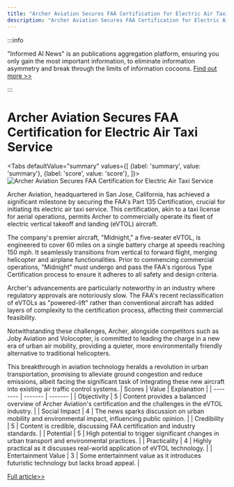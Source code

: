 ```yaml
---
title: "Archer Aviation Secures FAA Certification for Electric Air Taxi Service"
description: "Archer Aviation Secures FAA Certification for Electric Air Taxi Service"
---
```



:::info

"Informed AI News" is an publications aggregation platform, ensuring you only gain the most important information, to eliminate information asymmetry and break through the limits of information cocoons.  [Find out more >>](/docs/guides)

:::

# Archer Aviation Secures FAA Certification for Electric Air Taxi Service


<Tabs
	defaultValue="summary"
	values={[
	{label: 'summary', value: 'summary'},
	{label: 'score', value: 'score'},
]}>
<TabItem value="summary">
<img
  src="https://image.informedainews.com/2024/06/07/Ar-MLQ-1717724963-0.jpg"
  alt="Archer Aviation Secures FAA Certification for Electric Air Taxi Service"
/>



Archer Aviation, headquartered in San Jose, California, has achieved a significant milestone by securing the FAA's Part 135 Certification, crucial for initiating its electric air taxi service. This certification, akin to a taxi license for aerial operations, permits Archer to commercially operate its fleet of electric vertical takeoff and landing (eVTOL) aircraft.

The company's premier aircraft, "Midnight," a five-seater eVTOL, is engineered to cover 60 miles on a single battery charge at speeds reaching 150 mph. It seamlessly transitions from vertical to forward flight, merging helicopter and airplane functionalities. Prior to commencing commercial operations, "Midnight" must undergo and pass the FAA's rigorous Type Certification process to ensure it adheres to all safety and design criteria.

Archer's advancements are particularly noteworthy in an industry where regulatory approvals are notoriously slow. The FAA's recent reclassification of eVTOLs as "powered-lift" rather than conventional aircraft has added layers of complexity to the certification process, affecting their commercial feasibility.

Notwithstanding these challenges, Archer, alongside competitors such as Joby Aviation and Volocopter, is committed to leading the charge in a new era of urban air mobility, providing a quieter, more environmentally friendly alternative to traditional helicopters.

This breakthrough in aviation technology heralds a revolution in urban transportation, promising to alleviate ground congestion and reduce emissions, albeit facing the significant task of integrating these new aircraft into existing air traffic control systems.
</TabItem>
<TabItem value="score">
	| Scores     | Value   | Explanation |
	| -------- | ------- | ------- |
	| Objectivity  | 5    | Content provides a balanced overview of Archer Aviation's certification and the challenges in the eVTOL industry.    |
	| Social Impact | 4     | The news sparks discussion on urban mobility and environmental impact, influencing public opinion.    |
	| Credibility    | 5    | Content is credible, discussing FAA certification and industry standards.    |
	| Potential    | 5    | High potential to trigger significant changes in urban transport and environmental practices.    |
	| Practicality    | 4    | Highly practical as it discusses real-world application of eVTOL technology.    |
	| Entertainment Value    | 3    | Some entertainment value as it introduces futuristic technology but lacks broad appeal.    |
</TabItem>
</Tabs>

[Full article>>](https://www.cnbeta.com.tw/articles/tech/1433712.htm)
